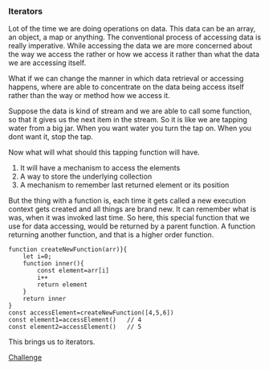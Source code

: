 ### Iterators

Lot of the time we are doing operations on data. This data can be an array, an object, a map or anything. The conventional process of accessing data is really imperative. While accessing the data we are more concerned about the way we access the rather or how we access it rather than what the data we are accessing itself. 

What if we can change the manner in which data retrieval or accessing happens, where are able to concentrate on the data being access itself rather than the way or method how we access it. 

Suppose the data is kind of stream and we are able to call some function, so that it gives us the next item in the stream. So it is like we are tapping water from a big jar. When you want water you turn the tap on. When you dont want it, stop the tap. 

Now what will what should this tapping function will have.

1. It will have a mechanism to access the elements
2. A way to store the underlying collection
3. A mechanism to remember last returned element or its position

But the thing with a function is, each time it gets called a new execution context gets created and all things are brand new. It can remember what is was, when it was invoked last time. So here, this special function that we use for data accessing, would be returned by a parent function. A function returning another function, and that is a higher order function.  

``` 
function createNewFunction(arr)}{
    let i=0;
    function inner(){
        const element=arr[i]
        i++
        return element
    }
    return inner
}
const accessElement=createNewFunction([4,5,6])
const element1=accessElement()   // 4
const element2=accessElement()   // 5
```

This brings us to iterators.

[Challenge](http://csbin.io/iterators)